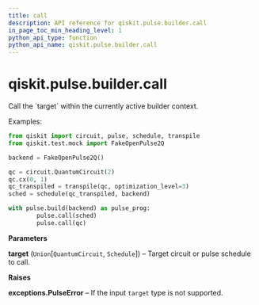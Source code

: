 ```yaml
---
title: call
description: API reference for qiskit.pulse.builder.call
in_page_toc_min_heading_level: 1
python_api_type: function
python_api_name: qiskit.pulse.builder.call
---
```


<span id="qiskit-pulse-builder-call" />

# qiskit.pulse.builder.call

<Function id="qiskit.pulse.builder.call" github="https://github.com/qiskit/qiskit/tree/stable/0.16/qiskit/pulse/builder.py" signature="call(target)">
  Call the `target` within the currently active builder context.

  Examples:

  ```python
  from qiskit import circuit, pulse, schedule, transpile
  from qiskit.test.mock import FakeOpenPulse2Q

  backend = FakeOpenPulse2Q()

  qc = circuit.QuantumCircuit(2)
  qc.cx(0, 1)
  qc_transpiled = transpile(qc, optimization_level=3)
  sched = schedule(qc_transpiled, backend)

  with pulse.build(backend) as pulse_prog:
          pulse.call(sched)
          pulse.call(qc)
  ```

  **Parameters**

  **target** (`Union`\[`QuantumCircuit`, `Schedule`]) – Target circuit or pulse schedule to call.

  **Raises**

  **exceptions.PulseError** – If the input `target` type is not supported.
</Function>


